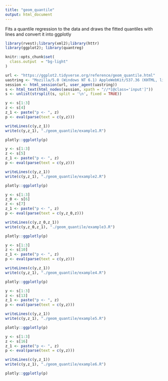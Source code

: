 ```yaml
---
title: "geom_quantile"
output: html_document
---
```


Fits a quantile regression to the data and draws the fitted quantiles with lines and convert it into ggplotly

```r
library(rvest);library(xml2);library(httr)
library(ggplot2); library(quantreg)

knitr::opts_chunk$set(
  class.output  = "bg-light"
)
```

```r
url <- "https://ggplot2.tidyverse.org/reference/geom_quantile.html"
uastring <- "Mozilla/5.0 (Windows NT 6.1) AppleWebKit/537.36 (KHTML, like Gecko) Chrome/88.0.4324.190 Safari/537.36"
session <- html_session(url, user_agent(uastring))
s <- html_text(html_nodes(session, xpath = "//*[@class='input']"))
s <- unlist(strsplit(s, split = '\n', fixed = TRUE))
```

```r
y <- s[1:3]
z <- s[4]
z_1 <- paste("p <- ", z)
p <- eval(parse(text = c(y,z)))
```

```r
writeLines(c(y,z_1))
write(c(y,z_1), "./geom_quantile/example1.R")
```

```r
plotly::ggplotly(p)
```

```r
y <- s[1:3]
z <- s[5]
z_1 <- paste("p <- ", z)
p <- eval(parse(text = c(y,z)))
```

```r
writeLines(c(y,z_1))
write(c(y,z_1), "./geom_quantile/example2.R")
```

```r
plotly::ggplotly(p)
```

```r
y <- s[1:3]
z_0 <- s[6]
z <- s[7]
z_1 <- paste("p <- ", z)
p <- eval(parse(text = c(y,z_0,z)))
```

```r
writeLines(c(y,z_0,z_1))
write(c(y,z_0,z_1), "./geom_quantile/example3.R")
```

```r
plotly::ggplotly(p)
```

```r
y <- s[1:3]
z <- s[10]
z_1 <- paste("p <- ", z)
p <- eval(parse(text = c(y,z)))
```

```r
writeLines(c(y,z_1))
write(c(y,z_1), "./geom_quantile/example4.R")
```

```r
plotly::ggplotly(p)
```

```r
y <- s[1:3]
z <- s[13]
z_1 <- paste("p <- ", z)
p <- eval(parse(text = c(y,z)))
```

```r
writeLines(c(y,z_1))
write(c(y,z_1), "./geom_quantile/example5.R")
```

```r
plotly::ggplotly(p)
```

```r
y <- s[1:3]
z <- s[16]
z_1 <- paste("p <- ", z)
p <- eval(parse(text = c(y,z)))
```

```r
writeLines(c(y,z_1))
write(c(y,z_1), "./geom_quantile/example6.R")
```

```r
plotly::ggplotly(p)
```





